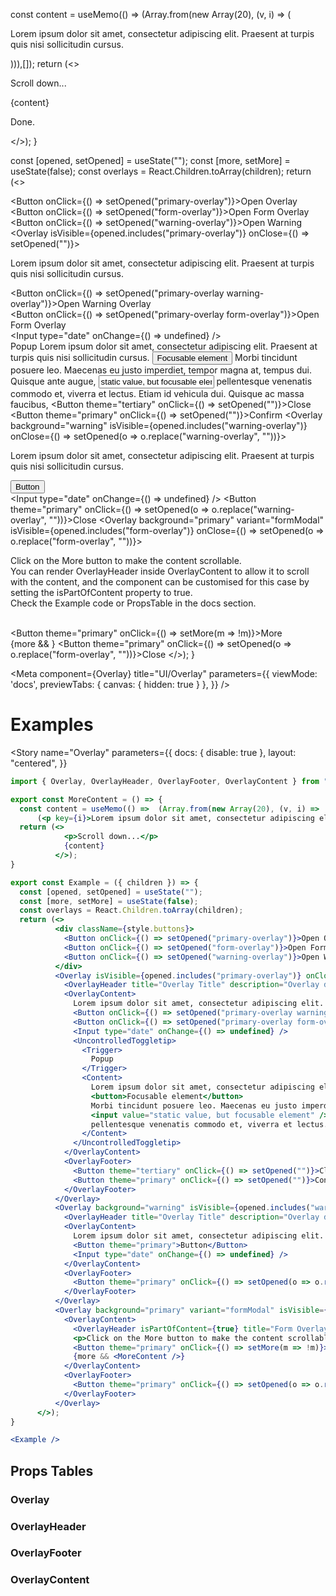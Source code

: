 

  const content = useMemo(() =>  (Array.from(new Array(20), (v, i) => 
      (<p key={i}>Lorem ipsum dolor sit amet, consectetur adipiscing elit. Praesent at turpis quis nisi sollicitudin cursus.</p>))),[]);
  return (<>
            <p>Scroll down...</p>
            {content}
            <p>Done.</p>
          </>);
}

  const [opened, setOpened] = useState("");
  const [more, setMore] = useState(false);
  const overlays = React.Children.toArray(children);
  return (<>
          <div className={style.buttons}>
            <Button onClick={() => setOpened("primary-overlay")}>Open Overlay</Button>
            <Button onClick={() => setOpened("form-overlay")}>Open Form Overlay</Button>
            <Button onClick={() => setOpened("warning-overlay")}>Open Warning</Button>
          </div>
          <Overlay isVisible={opened.includes("primary-overlay")} onClose={() => setOpened("")}>
            <OverlayHeader title="Overlay Title" description="Overlay description" />
            <OverlayContent>
              <p>Lorem ipsum dolor sit amet, consectetur adipiscing elit. Praesent at turpis quis nisi sollicitudin cursus.</p>
              <Button onClick={() => setOpened("primary-overlay warning-overlay")}>Open Warning Overlay</Button>
              <br />
              <Button onClick={() => setOpened("primary-overlay form-overlay")}>Open Form Overlay</Button>
              <br />
              <Input type="date" onChange={() => undefined} />
              <br />
              <UncontrolledToggletip>
                <Trigger>
                  Popup
                </Trigger>
                <Content>
                  Lorem ipsum dolor sit amet, consectetur adipiscing elit. Praesent at turpis quis nisi sollicitudin cursus.
                  <button>Focusable element</button>
                  Morbi tincidunt posuere leo. Maecenas eu justo imperdiet, tempor magna at, tempus dui. Quisque ante augue,
                  <input value="static value, but focusable element" />
                  pellentesque venenatis commodo et, viverra et lectus. Etiam id vehicula dui. Quisque ac massa faucibus,
                </Content>
              </UncontrolledToggletip>
            </OverlayContent>
            <OverlayFooter>
              <Button theme="tertiary" onClick={() => setOpened("")}>Close</Button>
              <Button theme="primary" onClick={() => setOpened("")}>Confirm</Button>
            </OverlayFooter>
          </Overlay>
          <Overlay background="warning" isVisible={opened.includes("warning-overlay")} onClose={() => setOpened(o => o.replace("warning-overlay", ""))}>
            <OverlayHeader title="Overlay Title" description="Overlay description" />
            <OverlayContent>
              <p>Lorem ipsum dolor sit amet, consectetur adipiscing elit. Praesent at turpis quis nisi sollicitudin cursus.</p>
              <Button theme="primary">Button</Button>
              <br />
              <Input type="date" onChange={() => undefined} />
            </OverlayContent>
            <OverlayFooter>
              <Button theme="primary" onClick={() => setOpened(o => o.replace("warning-overlay", ""))}>Close</Button>
            </OverlayFooter>
          </Overlay>
          <Overlay background="primary" variant="formModal" isVisible={opened.includes("form-overlay")} onClose={() => setOpened(o => o.replace("form-overlay", ""))}>
            <OverlayContent>
              <OverlayHeader isPartOfContent={true} title="Form Overlay Title" description="Wide overlay that covers the whole viewport height wise." />
              <p>Click on the More button to make the content scrollable.<br/>You can render OverlayHeader inside OverlayContent to allow it to scroll with the content, and the component can be customised for this case by setting the isPartOfContent property to true.<br/>Check the Example code or PropsTable in the docs section.</p>
              <br />
              <Button theme="primary" onClick={() => setMore(m => !m)}>More</Button>
              <br />
              {more && <MoreContent />}
            </OverlayContent>
            <OverlayFooter>
              <Button theme="primary" onClick={() => setOpened(o => o.replace("form-overlay", ""))}>Close</Button>
            </OverlayFooter>
          </Overlay>
      </>);
}

<Meta 
  component={Overlay} 
  title="UI/Overlay" 
  parameters={{
    viewMode: 'docs',
    previewTabs: { 
      canvas: { hidden: true } 
     },
  }}
/>

# Examples

<Story 
  name="Overlay"
  parameters={{
    docs: { disable: true },
    layout: "centered",
  }}
>
  <Example />
</Story>


<Canvas>
  <Example />
</Canvas>

```jsx
import { Overlay, OverlayHeader, OverlayFooter, OverlayContent } from "@figshare/ui/overlay";

export const MoreContent = () => {
  const content = useMemo(() =>  (Array.from(new Array(20), (v, i) => 
      (<p key={i}>Lorem ipsum dolor sit amet, consectetur adipiscing elit. Praesent at turpis quis nisi sollicitudin cursus.</p>))),[]);
  return (<>
            <p>Scroll down...</p>
            {content}
          </>);
}

export const Example = ({ children }) => {
  const [opened, setOpened] = useState("");
  const [more, setMore] = useState(false);
  const overlays = React.Children.toArray(children);
  return (<>
          <div className={style.buttons}>
            <Button onClick={() => setOpened("primary-overlay")}>Open Overlay</Button>
            <Button onClick={() => setOpened("form-overlay")}>Open Form Overlay</Button>
            <Button onClick={() => setOpened("warning-overlay")}>Open Warning</Button>
          </div>
          <Overlay isVisible={opened.includes("primary-overlay")} onClose={() => setOpened("")}>
            <OverlayHeader title="Overlay Title" description="Overlay description" />
            <OverlayContent>
              Lorem ipsum dolor sit amet, consectetur adipiscing elit. Praesent at turpis quis nisi sollicitudin cursus.
              <Button onClick={() => setOpened("primary-overlay warning-overlay")}>Open Warning Overlay</Button>
              <Button onClick={() => setOpened("primary-overlay form-overlay")}>Open Form Overlay</Button>
              <Input type="date" onChange={() => undefined} />
              <UncontrolledToggletip>
                <Trigger>
                  Popup
                </Trigger>
                <Content>
                  Lorem ipsum dolor sit amet, consectetur adipiscing elit. Praesent at turpis quis nisi sollicitudin cursus.
                  <button>Focusable element</button>
                  Morbi tincidunt posuere leo. Maecenas eu justo imperdiet, tempor magna at, tempus dui. Quisque ante augue,
                  <input value="static value, but focusable element" />
                  pellentesque venenatis commodo et, viverra et lectus. Etiam id vehicula dui. Quisque ac massa faucibus,
                </Content>
              </UncontrolledToggletip>
            </OverlayContent>
            <OverlayFooter>
              <Button theme="tertiary" onClick={() => setOpened("")}>Close</Button>
              <Button theme="primary" onClick={() => setOpened("")}>Confirm</Button>
            </OverlayFooter>
          </Overlay>
          <Overlay background="warning" isVisible={opened.includes("warning-overlay")} onClose={() => setOpened(o => o.replace("warning-overlay", ""))}>
            <OverlayHeader title="Overlay Title" description="Overlay description" />
            <OverlayContent>
              Lorem ipsum dolor sit amet, consectetur adipiscing elit. Praesent at turpis quis nisi sollicitudin cursus.
              <Button theme="primary">Button</Button>
              <Input type="date" onChange={() => undefined} />
            </OverlayContent>
            <OverlayFooter>
              <Button theme="primary" onClick={() => setOpened(o => o.replace("warning-overlay", ""))}>Close</Button>
            </OverlayFooter>
          </Overlay>
          <Overlay background="primary" variant="formModal" isVisible={opened.includes("form-overlay")} onClose={() => setOpened(o => o.replace("form-overlay", ""))}>
            <OverlayContent>
              <OverlayHeader isPartOfContent={true} title="Form Overlay Title" description="Wide overlay that covers the whole viewport height wise." />
              <p>Click on the More button to make the content scrollable.<br/>You can render OverlayHeader inside OverlayContent to allow it to scroll with the content, and the component can be customised for this case by setting the isPartOfContent property to true.<br/>Check the Example code or PropsTable in the docs section.</p>
              <Button theme="primary" onClick={() => setMore(m => !m)}>More</Button>
              {more && <MoreContent />}
            </OverlayContent>
            <OverlayFooter>
              <Button theme="primary" onClick={() => setOpened(o => o.replace("form-overlay", ""))}>Close</Button>
            </OverlayFooter>
          </Overlay>
      </>);
}

<Example />
```

## Props Tables

### Overlay
<ArgsTable of={Overlay} />

### OverlayHeader
<ArgsTable of={OverlayHeader} />

### OverlayFooter
<ArgsTable of={OverlayFooter} />

### OverlayContent
<ArgsTable of={OverlayContent} />